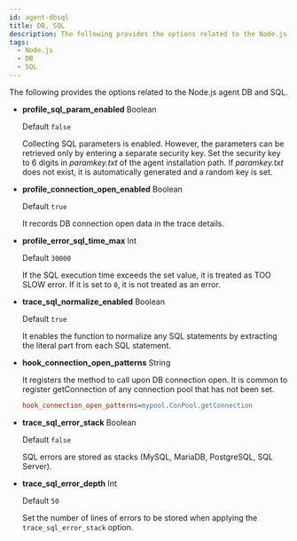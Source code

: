 ```yaml
---
id: agent-dbsql
title: DB, SQL
description: The following provides the options related to the Node.js agent DB and SQL.
tags:
  - Node.js
  - DB
  - SQL
---
```


The following provides the options related to the Node.js agent DB and SQL.

- **profile_sql_param_enabled** <span class='type'>Boolean</span><ScrollToLink anchor='profile-sql-param' />

  Default `false`

  Collecting SQL parameters is enabled. However, the parameters can be retrieved only by entering a separate security key. Set the security key to 6 digits in _paramkey.txt_ of the agent installation path. If _paramkey.txt_ does not exist, it is automatically generated and a random key is set.

- **profile_connection_open_enabled** <span class='type'>Boolean</span>

  Default `true`

  It records DB connection open data in the trace details.

- **profile_error_sql_time_max** <span class='type'>Int</span>

  Default `30000`

  If the SQL execution time exceeds the set value, it is treated as TOO SLOW error. If it is set to `0`, it is not treated as an error.

- **trace_sql_normalize_enabled** <span class='type'>Boolean</span>

  Default `true`

  It enables the function to normalize any SQL statements by extracting the literal part from each SQL statement.

- **hook_connection_open_patterns** <span class='type'>String</span>

  It registers the method to call upon DB connection open. It is common to register getConnection of any connection pool that has not been set.

  ```ini title='Example'
  hook_connection_open_patterns=mypool.ConPool.getConnection
  ```

- **trace_sql_error_stack** <span class='type'>Boolean</span>

  Default `false`

  SQL errors are stored as stacks (MySQL, MariaDB, PostgreSQL, SQL Server).

- **trace_sql_error_depth** <span class='type'>Int</span>

  Default `50`

  Set the number of lines of errors to be stored when applying the `trace_sql_error_stack` option.

